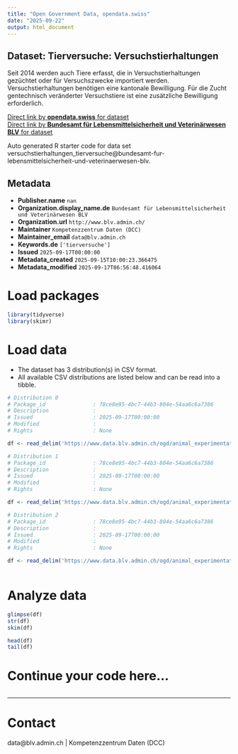 ```yaml
---
title: "Open Government Data, opendata.swiss"
date: "2025-09-22"
output: html_document
---
```


## Dataset: Tierversuche: Versuchstierhaltungen

Seit 2014 werden auch Tiere erfasst, die in Versuchstierhaltungen gezüchtet oder für Versuchszwecke importiert werden. Versuchstierhaltungen benötigen eine kantonale Bewilligung. Für die Zucht gentechnisch veränderter Versuchstiere ist eine zusätzliche Bewilligung erforderlich.

[Direct link by **opendata.swiss** for dataset](https://opendata.swiss/de/dataset/tierversuche-versuchstierhaltungen)<br>
[Direct link by **Bundesamt für Lebensmittelsicherheit und Veterinärwesen BLV** for dataset](https://www.blv.admin.ch/blv/de/home/tiere/tierversuche.html)

Auto generated R starter code for data set versuchstierhaltungen_tierversuche@bundesamt-fur-lebensmittelsicherheit-und-veterinaerwesen-blv.

## Metadata

- **Publisher.name** `nan`
- **Organization.display_name.de** `Bundesamt für Lebensmittelsicherheit und Veterinärwesen BLV`
- **Organization.url** `http://www.blv.admin.ch/`
- **Maintainer** `Kompetenzzentrum Daten (DCC)`
- **Maintainer_email** `data@blv.admin.ch`
- **Keywords.de** `['tierversuche']`
- **Issued** `2025-09-17T00:00:00`
- **Metadata_created** `2025-09-15T10:00:23.366475`
- **Metadata_modified** `2025-09-17T06:56:48.416064`


# Load packages

```r

library(tidyverse)
library(skimr)

```

# Load data

-   The dataset has 3 distribution(s) in CSV format.
-   All available CSV distributions are listed below and can be read into a tibble.

```r

# Distribution 0
# Package_id               : 78ce8e95-4bc7-44b3-804e-54aa6c6a7386
# Description              : 
# Issued                   : 2025-09-17T00:00:00
# Modified                 : 
# Rights                   : None

df <- read_delim('https://www.data.blv.admin.ch/ogd/animal_experimentation/animal_facilities/animal_facilities.csv')

# Distribution 1
# Package_id               : 78ce8e95-4bc7-44b3-804e-54aa6c6a7386
# Description              : 
# Issued                   : 2025-09-17T00:00:00
# Modified                 : 
# Rights                   : None

df <- read_delim('https://www.data.blv.admin.ch/ogd/animal_experimentation/animal_facilities/animal_facilities_codelist_categories.csv')

# Distribution 2
# Package_id               : 78ce8e95-4bc7-44b3-804e-54aa6c6a7386
# Description              : 
# Issued                   : 2025-09-17T00:00:00
# Modified                 : 
# Rights                   : None

df <- read_delim('https://www.data.blv.admin.ch/ogd/animal_experimentation/animal_facilities/animal_facilities_origin.csv')



```

# Analyze data

```r

glimpse(df)
str(df)
skim(df)

head(df)
tail(df)

```

# Continue your code here...

```r

```

------------------------------------------------------------------------

# Contact

data@blv.admin.ch | Kompetenzzentrum Daten (DCC)
